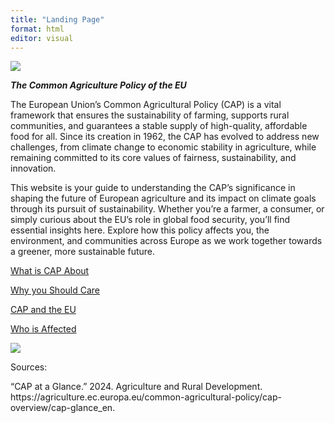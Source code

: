 ```yaml
---
title: "Landing Page" 
format: html
editor: visual
---
```


![](images/field%20eu.jpeg)

***The Common Agriculture Policy of the EU***

The European Union's Common Agricultural Policy (CAP) is a vital framework that ensures the sustainability of farming, supports rural communities, and guarantees a stable supply of high-quality, affordable food for all. Since its creation in 1962, the CAP has evolved to address new challenges, from climate change to economic stability in agriculture, while remaining committed to its core values of fairness, sustainability, and innovation.

This website is your guide to understanding the CAP’s significance in shaping the future of European agriculture and its impact on climate goals through its pursuit of sustainability. Whether you're a farmer, a consumer, or simply curious about the EU’s role in global food security, you'll find essential insights here. Explore how this policy affects you, the environment, and communities across Europe as we work together towards a greener, more sustainable future.

[What is CAP About](Page1.html)

[Why you Should Care](Page2.html)

[CAP and the EU](Page3.html)

[Who is Affected](Page4.html)

![](images/fieldeu2.jpeg)

Sources:

“CAP at a Glance.” 2024. Agriculture and Rural Development. https://agriculture.ec.europa.eu/common-agricultural-policy/cap-overview/cap-glance_en.
